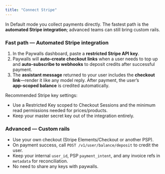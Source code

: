 ```yaml
---
title: "Connect Stripe"
---
```


In Default mode you collect payments directly. The fastest path is the **automated Stripe integration**; advanced teams can still bring custom rails.

### Fast path — Automated Stripe integration

1. In the Paywalls dashboard, paste a **restricted Stripe API key**.
2. Paywalls will **auto‑create checkout links** when a user needs to top up and **auto‑subscribe to webhooks** to deposit credits after successful payment.
3. The **assistant message** returned to your user includes the **checkout link**—render it like any model reply. After payment, the user’s **app‑scoped balance** is credited automatically.

Recommended Stripe key settings:

- Use a Restricted Key scoped to Checkout Sessions and the minimum read permissions needed for prices/products.
- Keep your master secret key out of the integration entirely.

### Advanced — Custom rails

- Use your own checkout (Stripe Elements/Checkout or another PSP).
- On payment success, call `POST /v1/user/balance/deposit` to credit the user.
- Keep your internal `user_id`, PSP `payment_intent`, and any invoice refs in `metadata` for reconciliation.
- No need to share any keys with paywalls.
